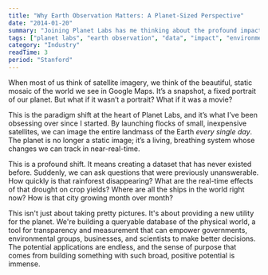 ```yaml
---
title: "Why Earth Observation Matters: A Planet-Sized Perspective"
date: "2014-01-20"
summary: "Joining Planet Labs has me thinking about the profound impact of seeing our planet change on a daily basis. This isn't just about pretty pictures; it's about creating a new, queryable dataset of the Earth."
tags: ["planet labs", "earth observation", "data", "impact", "environment"]
category: "Industry"
readTime: 3
period: "Stanford"
---
```


When most of us think of satellite imagery, we think of the beautiful, static mosaic of the world we see in Google Maps. It’s a snapshot, a fixed portrait of our planet. But what if it wasn’t a portrait? What if it was a movie?

This is the paradigm shift at the heart of Planet Labs, and it’s what I’ve been obsessing over since I started. By launching flocks of small, inexpensive satellites, we can image the entire landmass of the Earth *every single day*. The planet is no longer a static image; it’s a living, breathing system whose changes we can track in near-real-time.

This is a profound shift. It means creating a dataset that has never existed before. Suddenly, we can ask questions that were previously unanswerable. How quickly is that rainforest disappearing? What are the real-time effects of that drought on crop yields? Where are all the ships in the world right now? How is that city growing month over month?

This isn't just about taking pretty pictures. It's about providing a new utility for the planet. We're building a queryable database of the physical world, a tool for transparency and measurement that can empower governments, environmental groups, businesses, and scientists to make better decisions. The potential applications are endless, and the sense of purpose that comes from building something with such broad, positive potential is immense.
